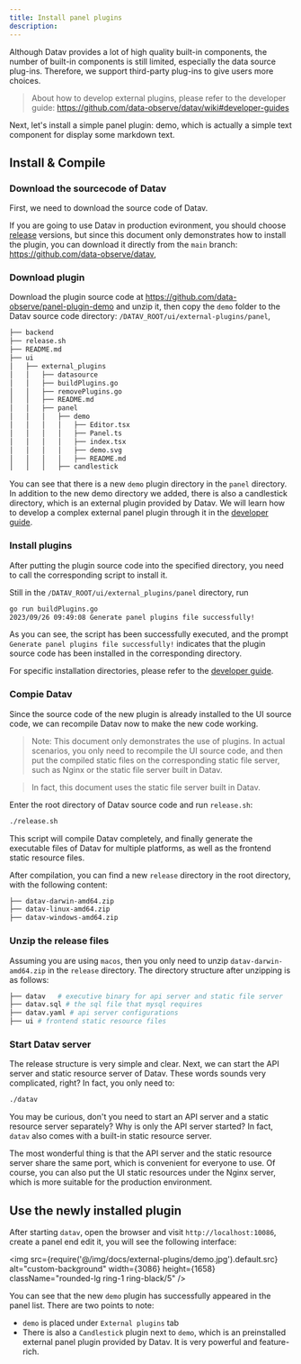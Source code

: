 ```yaml
---
title: Install panel plugins
description: 
---
```



Although Datav provides a lot of high quality built-in components, the number of built-in components is still limited, especially the data source plug-ins. Therefore, we support third-party plug-ins to give users more choices.

> About how to develop external plugins, please refer to the developer guide: https://github.com/data-observe/datav/wiki#developer-guides

Next, let's install a simple panel plugin: demo, which is actually a simple text component for display some markdown text.

## Install & Compile

### Download the sourcecode of Datav

First, we need to download the source code of Datav. 

If you are going to use Datav in production evironment, you should choose [release](https://github.com/data-observe/datav/releases) versions, but since this document only demonstrates how to install the plugin, you can download it directly from the `main` branch: https://github.com/data-observe/datav,


### Download plugin

Download the plugin source code at https://github.com/data-observe/panel-plugin-demo and unzip it, 
then copy the `demo` folder to the Datav source code directory: `/DATAV_ROOT/ui/external-plugins/panel`,


```bash
├── backend
├── release.sh
├── README.md
├── ui
│   ├── external_plugins
│   │   ├── datasource
│   │   ├── buildPlugins.go
│   │   ├── removePlugins.go
│   │   ├── README.md
│   │   ├── panel
│   │   │   ├── demo
│   │   │   │   ├── Editor.tsx
│   │   │   │   ├── Panel.ts
│   │   │   │   ├── index.tsx
│   │   │   │   ├── demo.svg
│   │   │   │   ├── README.md    
│   │   │   ├── candlestick
```

You can see that there is a new `demo` plugin directory in the `panel` directory. In addition to the new demo directory we added, there is also a candlestick directory, which is an external plugin provided by Datav. We will learn how to develop a complex external panel plugin through it in the [developer guide](https://github.com/data-observe/datav/wiki).

### Install plugins


 After putting the plugin source code into the specified directory, you need to call the 
 corresponding script to install it. 

Still in the `/DATAV_ROOT/ui/external_plugins/panel` directory, run

```bash 
go run buildPlugins.go
2023/09/26 09:49:08 Generate panel plugins file successfully!
```

As you can see, the script has been successfully executed, and the prompt `Generate panel plugins file successfully!` indicates that the plugin source code has been installed in the corresponding directory.

For specific installation directories, please refer to the [developer guide](https://github.com/data-observe/datav/wiki/Panel-plugins#installed-plugin-files).


### Compie Datav

Since the source code of the new plugin is already installed to the UI source code, we can recompile Datav now to make the new code working.

> Note: This document only demonstrates the use of plugins. In actual scenarios, you only need to recompile the UI source code, and then put the compiled static files on the corresponding static file server, such as Nginx or the static file server built in Datav. 

> In fact, this document uses the static file server built in Datav.

Enter the root directory of Datav source code and run `release.sh`:

```bash
./release.sh 
```

This script will compile Datav completely, and finally generate the executable files of Datav for multiple platforms, as well as the frontend static resource files.

After compilation, you can find a new `release` directory in the root directory, with the following content:

```bash
├── datav-darwin-amd64.zip
├── datav-linux-amd64.zip
├── datav-windows-amd64.zip
```

### Unzip the release files

Assuming you are using `macos`, then you only need to unzip `datav-darwin-amd64.zip` in the `release` directory. The directory structure after unzipping is as follows:

```bash 
├── datav   # executive binary for api server and static file server
├── datav.sql # the sql file that mysql requires
├── datav.yaml # api server configurations
├── ui # frontend static resource files
```

### Start Datav server

The release structure is very simple and clear. Next, we can start the API server and static resource server of Datav. These words sounds very complicated, right? In fact, you only need to:

```bash 
./datav
```

You may be curious, don't you need to start an API server and a static resource server separately? Why is only the API server started? In fact,  `datav` also comes with a built-in static resource server.

The most wonderful thing is that the API server and the static resource server share the same port, which is convenient for everyone to use. 
Of course, you can also put the UI static resources under the Nginx server, which is more suitable for the production environment.



## Use the newly installed plugin

After starting `datav`, open the browser and visit `http://localhost:10086`, create a panel end edit it, you will see the following interface:


<img src={require('@/img/docs/external-plugins/demo.jpg').default.src} alt="custom-background" width={3086} height={1658} className="rounded-lg ring-1 ring-black/5" />


You can see that the new `demo` plugin has successfully appeared in the panel list. There are two points to note:

- `demo` is placed under `External plugins` tab
- There is also a `Candlestick` plugin next to `demo`, which is an preinstalled external panel plugin provided by Datav. It is very powerful and feature-rich.

